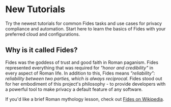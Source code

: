 

<HeroCTAVisual title="Try Fides" highlight="Cloud" body="Sign up for Fides cloud and start managing privacy with your team." cta="Get it Now" href="https://ethyca.com/book-demo?utm_source=docsite" image="/docs/assets/img/heros/fides-cloud-2x.gif" bg="/docs/assets/img/heros/fides-cloud-bg-2x.gif" />




# New Tutorials

Try the newest tutorials for common Fides tasks and use cases for privacy compliance and automation. Start here to learn the basics of Fides with your preferred cloud and configurations. 

<KeyFeatWrap>

  <KeyFeat title="Privacy Request Automation" link="/tutorials/privacy-requests"  description="Go from 'Zero to DSR Automation' in your own infrastructure."/>
  <KeyFeat title="Data Mapping" link="/tutorials/data-mapping"  description="Generate maps of your systems and infrastructure with Fides' automated tools."/>
  <KeyFeat title="Managing Consent" link="/tutorials/consent-management"   description="Understand how Fides can help provide you with compliance-minded consent solutions."/>
  <KeyFeat title="Fides for Businesses" link="https://ethyca.com/fides-business"   description="Use Fides for Enterprise-level data classifications, visualizations, and more."/>
</KeyFeatWrap>

## Why is it called Fides?

Fides was the goddess of trust and good faith in Roman paganism. Fides represented everything that was required for *"honor and credibility"* in every aspect of Roman life. In addition to this, Fides means *"reliability": reliability between two parties, which is always reciprocal*. Fides stood out for her embodiment of this project's philosophy - to provide developers with a powerful tool to make privacy a default feature of any software.

If you'd like a brief Roman mythology lesson, check out [Fides on Wikipedia](https://en.wikipedia.org/wiki/Fides_(deity)).



